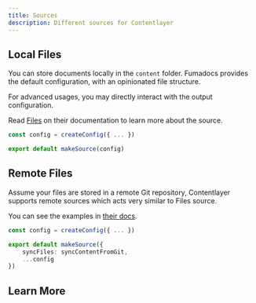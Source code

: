 ```yaml
---
title: Sources
description: Different sources for Contentlayer
---
```


## Local Files

You can store documents locally in the `content` folder. Fumadocs provides
the default configuration, with an opinionated file structure.

For advanced usages, you may directly interact with the output configuration.

Read [Files](https://contentlayer.dev/docs/sources/files) on their documentation
to learn more about the source.

```ts
const config = createConfig({ ... })

export default makeSource(config)
```

## Remote Files

Assume your files are stored in a remote Git repository, Contentlayer supports
remote sources which acts very similar to Files source.

You can see the examples in
[their docs](https://contentlayer.dev/docs/sources/remote-files).

```ts
const config = createConfig({ ... })

export default makeSource({
    syncFiles: syncContentFromGit,
    ...config
})
```

## Learn More

<Cards>
  <Card
    href="https://contentlayer.dev"
    title="Contentlayer"
    description="The official website of Contentlayer"
  />
</Cards>
